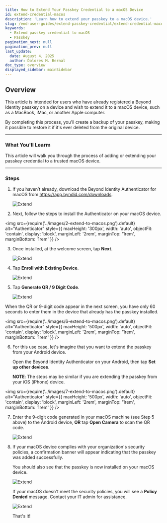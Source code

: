 ```yaml
---
title: How to Extend Your Passkey Credential to a macOS Device
id: extend-credential-macos
description: 'Learn how to extend your passkey to a macOS device.'
slug: /end-user-guides/extend-passkey-credential/extend-credential-macos
keywords:
  - Extend passkey credential to macOS
  - Passkey
pagination_next: null
pagination_prev: null
last_update:
  date: August 4, 2025
  author: Dolores M. Bernal
doc_type: overview
displayed_sidebar: mainSidebar
---
```


## Overview

This article is intended for users who have already registered a Beyond Identity passkey on a device and wish to extend it to a macOS device, such as a MacBook, iMac, or another Apple computer.

By completing this process, you'll create a backup of your passkey, making it possible to restore it if it's ever deleted from the original device.

---

### What You'll Learm
This article will walk you through the process of adding or extending your passkey credential to a trusted macOS device. 


---

### Steps

1. If you haven’t already, download the Beyond Identity Authenticator for macOS from https://app.byndid.com/downloads.

    ![Extend](../images/1-extend-to-macos.png)


2. Next, follow the steps to install the Authenticator on your macOS device. 

<img
  src={require('../images/2-extend-to-macos.png').default}
   alt="Authenticator"
      style={{
        maxHeight: '300px',
        width: 'auto',
        objectFit: 'contain',
        display: 'block',
        marginLeft: '2rem',
        marginTop: '1rem',
        marginBottom: '1rem'
      }}
/>


3. Once installed, at the welcome screen, tap **Next**. 

    ![Extend](../images/3-extend-to-macos.png)


4. Tap **Enroll with Existing Device**. 

     ![Extend](../images/4-extend-to-macos.png)


5. Tap **Generate QR / 9 Digit Code**. 

    ![Extend](../images/5-extend-to-macos.png)

When the QR or 9-digit code appear in the next screen, you have only 60 seconds to enter them in the device that already has the passkey installed. 

<img
  src={require('../images/6-extend-to-macos.png').default}
   alt="Authenticator"
      style={{
        maxHeight: '500px',
        width: 'auto',
        objectFit: 'contain',
        display: 'block',
        marginLeft: '2rem',
        marginTop: '1rem',
        marginBottom: '1rem'
      }}
/>



6. For this use case, let's imagine that you want to extend the passkey from your Android device.

    Open the Beyond Identity Authenticator on your Android, then tap **Set up other devices**. 

    **NOTE**: The steps may be similar if you are extending the passkey from your iOS (iPhone) device.

<img
  src={require('../images/7-extend-to-macos.png').default}
   alt="Authenticator"
      style={{
        maxHeight: '500px',
        width: 'auto',
        objectFit: 'contain',
        display: 'block',
        marginLeft: '2rem',
        marginTop: '1rem',
        marginBottom: '1rem'
      }}
/>


7. Enter the 9-digit code generated in your macOS machine (see Step 5 above) to the Android device, **OR** tap **Open Camera** to scan the QR code. 

     ![Extend](../images/8-extend-to-macos.png)


8. If your macOS device complies with your organization's security policies, a confirmation banner will appear indicating that the passkey was added successfully.

    You should also see that the passkey is now installed on your macOS device.

     ![Extend](../images/9-extend-to-macos.png)

    If your macOS doesn't meet the security policies, you will see a **Policy Denied** message. Contact your IT admin for assistance. 

     ![Extend](../images/10-extend-to-macos.png)

    That's it!